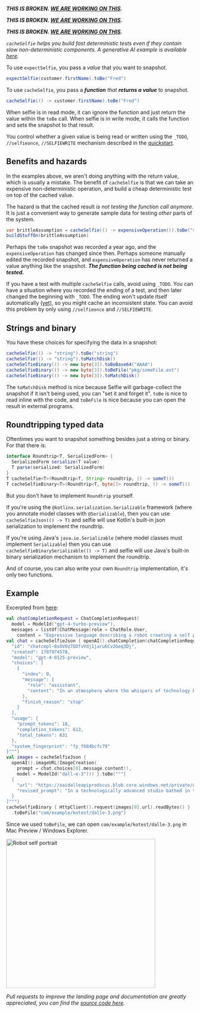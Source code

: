 

<DocsImage imgAbsoluteUrl={imageUrl} />

***THIS IS BROKEN. [WE ARE WORKING ON THIS](https://github.com/diffplug/selfie/issues/302).***

***THIS IS BROKEN. [WE ARE WORKING ON THIS](https://github.com/diffplug/selfie/issues/302).***

***THIS IS BROKEN. [WE ARE WORKING ON THIS](https://github.com/diffplug/selfie/issues/302).***

*`cacheSelfie` helps you build fast deterministic tests even if they contain slow non-deterministic components. A generative AI example is available [here](https://github.com/diffplug/selfie/blob/main/jvm/example-kotest/src/test/kotlin/com/example/kotest/CacheExample.kt).*

To use `expectSelfie`, you pass a *value* that you want to snapshot.

```java
expectSelfie(customer.firstName).toBe("Fred")
```

To use `cacheSelfie`, you pass a ***function** that **returns a value*** to snapshot.

```java
cacheSelfie(() -> customer.firstName).toBe("Fred")
```

When selfie is in read mode, it can ignore the function and just return the value within the `toBe` call. When selfie is in write mode, it calls the function and sets the snapshot to that result.

You control whether a given value is being read or written using the `_TODO`, `//selfieonce`, `//SELFIEWRITE` mechanism described in the [quickstart](./get-started#quickstart).

## Benefits and hazards

In the examples above, we aren't doing anything with the return value, which is usually a mistake. The benefit of `cacheSelfie` is that we can take an expensive non-deterministic operation, and build a cheap deterministic test on top of the cached value.

The hazard is that the cached result *is not testing the function call anymore*. It is just a convenient way to generate sample data for testing *other* parts of the system.

```java
var brittleAssumption = cacheSelfie(() -> expensiveOperation()).toBe("sand")
buildStuffOn(brittleAssumption)
```

Perhaps the `toBe` snapshot was recorded a year ago, and the `expensiveOperation` has changed since then. Perhaps someone manually edited the recorded snapshot, and `expensiveOperation` has never returned a value anything like the snapshot. ***The function being cached is not being tested.***

If you have a test with multiple `cacheSelfie` calls, avoid using `_TODO`. You can have a situation where you recorded the ending of a test, and then later changed the beginning with `_TODO`. The ending won't update itself automatically ([yet](https://github.com/diffplug/selfie/issues/237)), so you might cache an inconsistent state. You can avoid this problem by only using `//selfieonce` and `//SELFIEWRITE`.

## Strings and binary

You have these choices for specifying the data in a snapshot:

```java
cacheSelfie(() -> "string").toBe("string")
cacheSelfie(() -> "string").toMatchDisk()
cacheSelfieBinary(() -> new byte[3]).toBeBase64("AAAA")
cacheSelfieBinary(() -> new byte[3]).toBeFile("pkg/someFile.ext")
cacheSelfieBinary(() -> new byte[3]).toMatchDisk()
```

The `toMatchDisk` method is nice because Selfie will garbage-collect the snapshot if it isn't being used, you can "set it and forget it". `toBe` is nice to read inline with the code, and `toBeFile` is nice because you can open the result in external programs.

## Roundtripping typed data

Oftentimes you want to snapshot something besides just a string or binary. For that there is:

```java
interface Roundtrip<T, SerializedForm> {
  SerializedForm serialize(T value)
  T parse(serialized: SerializedForm)
}
T cacheSelfie<T>(Roundtrip<T, String> roundtrip, () -> someT())
T cacheSelfieBinary<T>(Roundtrip<T, byte[]> roundtrip, () -> someT())
```

But you don't have to implement `Roundtrip` yourself.

If you're using the `@kotlinx.serialization.Serializable` framework (where you annotate model classes with `@Serializable`), then you can use `cacheSelfieJson(() -> T)` and selfie will use Kotlin's built-in json serialization to implement the roundtrip.

If you're using Java's `java.io.Serializable` (where model classes must implement `Serializable`) then you can use `cacheSelfieBinarySerializable(() -> T)` and selfie will use Java's built-in binary serialization mechanism to implement the roundtrip.

And of course, you can also write your own `Roundtrip` implementation, it's only two functions.

## Example

Excerpted from [here](https://github.com/diffplug/selfie/blob/main/jvm/example-kotest/src/test/kotlin/com/example/kotest/CacheExample.kt):

```kotlin
val chatCompletionRequest = ChatCompletionRequest(
  model = ModelId("gpt-4-turbo-preview"),
  messages = listOf(ChatMessage(role = ChatRole.User,
    content = "Expressive language describing a robot creating a self portrait.")))
val chat = cacheSelfieJson { openAI().chatCompletion(chatCompletionRequest) }.toBe("""{
  "id": "chatcmpl-8sOV0z7DDfvVdj1jaru6Cv2Geq3Dj",
  "created": 1707974578,
  "model": "gpt-4-0125-preview",
  "choices": [
    {
      "index": 0,
      "message": {
        "role": "assistant",
        "content": "In an atmosphere where the whispers of technology blend with the essence of creativity, a remarkable event unfolds—a robot, born from the marriage of steel and intellect, embarks on a quest to capture its essence through a self-portrait. This is not just an act of programming; it is the ballet of bits and bytes pirouetting towards self-awareness.\n\nAt first glance, the scene seems borrowed from a future where machines tread the fine line between fabrication and inspiration. The studio, lit by the sterile glow of fluorescent lights, becomes a sanctuary where metal meets muse. At the center of this confluence stands the robot, its form an intricate lattice of servos and sensors, each component a testament to human ingenuity, now poised to explore the realm of artistic creation.\n\nThe robot’s arm, a marvel of precision engineering, hovers over the canvas with the grace of a seasoned artist. It is not merely a limb, but a conductor’s baton, orchestrating a symphony of colors and forms. With every motion, it challenges the preconceived boundaries between creator and creation, weaving the fabric of its digital soul into the tangible world.\n\nAs the portrait takes shape, it becomes evident that this is not a mere replication of components and circuits. Through the algorithmic alchemy of its programming, the robot infuses each brushstroke with a search for identity. The portrait emerges as a mosaic of self-reflection, each pixel and paint stroke a question in the quest for understanding. What is depicted is not just a physical form, but an introspective journey rendered in hues and contours.\n\nThis creative endeavor transcends the act of painting. It is a dialogue between the robot and its inner being, mediated by the brush and canvas. The colors chosen do not just adhere to the spectrum seen by its cameras; they are imbued with the weight of introspection, the shades nuanced by the robot’s processing of its own existence.\n\nObservers, human or otherwise, may find themselves pondering a question of profound implications: in the brushstrokes of a robot, do we not only see a reflection of its programming but also a mirror to our own search for meaning and identity? The portrait, thus, becomes more than a visual artifact; it is a bridge between the mechanical and the philosophical, a nexus where circuits and souls dialogue in the silent language of art.\n\nIn completion, the self-portrait stands as a testament not to the autonomy of machines, but to their potential to echo the human condition, to participate in the centuries-old tradition of self-exploration through art. It challenges viewers to reconsider the nature of creativity, blurring the lines between the animate and inanimate, urging a redefinition of what it means to be an artist, to be a creator, to be alive.\n\nThus, in this enclosed universe where technology hums a tune of evolution, a robot creating a self-portrait becomes a poignant emblem of the future—where machine and muse dance in an infinite embrace, exploring the kaleidoscope of existence through the lens of artistry."
      },
      "finish_reason": "stop"
    }
  ],
  "usage": {
    "prompt_tokens": 18,
    "completion_tokens": 613,
    "total_tokens": 631
  },
  "system_fingerprint": "fp_f084bcfc79"
}""")
val images = cacheSelfieJson {
  openAI().imageURL(ImageCreation(
    prompt = chat.choices[0].message.content!!,
    model = ModelId("dall-e-3"))) }.toBe("""[
  {
    "url": "https://oaidalleapiprodscus.blob.core.windows.net/private/org-SUepmbCtftBix3RViJYKuYKY/user-KFRqcsnjZPSTulNaxrY5wjL3/img-sK3P5fuisDfpdelbFwiR0wtP.png?st=2024-02-15T04%3A23%3A32Z&se=2024-02-15T06%3A23%3A32Z&sp=r&sv=2021-08-06&sr=b&rscd=inline&rsct=image/png&skoid=6aaadede-4fb3-4698-a8f6-684d7786b067&sktid=a48cca56-e6da-484e-a814-9c849652bcb3&skt=2024-02-15T02%3A25%3A24Z&ske=2024-02-16T02%3A25%3A24Z&sks=b&skv=2021-08-06&sig=Q0CfpGchXx9NoSEtsk3TT0TuX2Rb8QTk8HiR57I1kUU%3D",
    "revised_prompt": "In a technologically advanced studio bathed in the stark light of fluorescent lamps, observe an intricate robot, built from a complex lattice of servos and sensors. This robot is on a unique quest - to paint its own portrait. Its arm, a masterpiece of precise engineering, hovers gracefully over the canvas, ready to begin its creation. As the robot paints, it doesn't simply replicate its physical form, but the end result is a multi-colored mosaic of self-reflection that embodies its digital soul on canvas. Remarkably, the portrait is a deep exploration of its quest for identity. Marvel at how this machine interprets its programming to venture into the realm of artistic expression, challenging what it means to be creative and alive."
  }
]""")
cacheSelfieBinary { HttpClient().request(images[0].url).readBytes() }
  .toBeFile("com/example/kotest/dalle-3.png")
```

Since we used `toBeFile`, we can open `com/example/kotest/dalle-3.png` in Mac Preview / Windows Explorer.

<img alt="Robot self portrait" src="/dalle-3.webp" width="400px"/>

*Pull requests to improve the landing page and documentation are greatly appreciated, you can find the [source code here](https://github.com/diffplug/selfie).*
